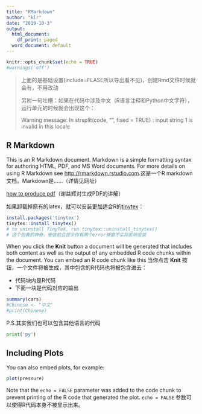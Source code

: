 ```yaml
---
title: "RMarkdown"
author: "klr"
date: "2019-10-3"
output:
  html_document:
    df_print: paged
  word_document: default
---
```


```r
knitr::opts_chunk$set(echo = TRUE)
#warnings('off')
```
> 上面的是基础设置(include=FLASE所以导出看不见)，创建Rmd文件时候就会有，不用改动
>
> 另附一句吐槽：如果在代码中涉及中文（R语言注释和Python中文字符），运行单元的时候就会出现这个：
>
> Warning message:
In strsplit(code, "\n", fixed = TRUE) :
  input string 1 is invalid in this locale



## R Markdown

This is an R Markdown document. Markdown is a simple formatting syntax for authoring HTML, PDF, and MS Word documents. For more details on using R Markdown see <http://rmarkdown.rstudio.com>.这是一个R markdown文档。Markdown是……（详情见网址）

[how to produce pdf](https://bookdown.org/yihui/rmarkdown/pdf-document.html)（谢益辉对生成PDF的讲解）

如果卸载掉原有的latex，就可以安装更加适合R的[tinytex](https://yihui.name/tinytex/)：
```r
install.packages('tinytex')
tinytex::install_tinytex()
# to uninstall TinyTeX, run tinytex::uninstall_tinytex() 
# 这个包真的神奇，安装前会提示你有两个error弹窗不实际影响安装
```

When you click the **Knit** button a document will be generated that includes both content as well as the output of any embedded R code chunks within the document. You can embed an R code chunk like this
当你点击 **Knit** 按钮，一个文件将被生成，其中包含的R代码也将被包含进去：

- 代码块内是R代码
- 下面一块是代码对应的输出

```r
summary(cars)
#Chinese <- "中文"
#print(Chinese)
```

P.S.其实我们也可以包含其他语言的代码
```python
print('py')
```

## Including Plots

You can also embed plots, for example:

```r
plot(pressure)
```

Note that the `echo = FALSE` parameter was added to the code chunk to prevent printing of the R code that generated the plot. `echo = FALSE` 参数可以使得R代码本身不被显示出来。
